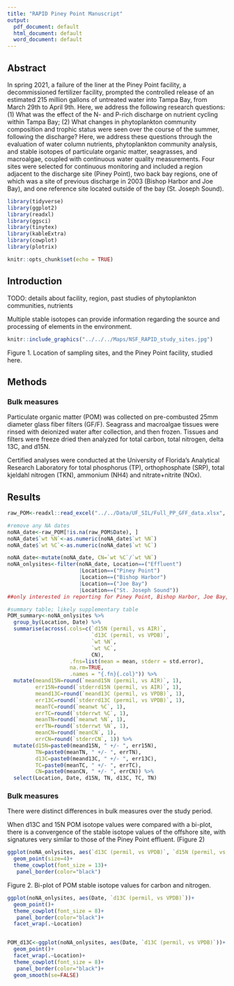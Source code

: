 ```yaml
---
title: "RAPID Piney Point Manuscript"
output:
  pdf_document: default
  html_document: default
  word_document: default
---
```



## Abstract

In spring 2021, a failure of the liner at the Piney Point facility, a decommissioned fertilizer facility, prompted the controlled release of an estimated 215 million gallons of untreated water into Tampa Bay, from March 29th to April 9th. Here, we address the following research questions: (1) What was the effect of the N- and P-rich discharge on nutrient cycling within Tampa Bay; (2) What changes in phytoplankton community composition and trophic status were seen over the course of the summer, following the discharge? Here, we address these questions through the evaluation of water column nutrients, phytoplankton community analysis, and stable isotopes of particulate organic matter, seagrasses, and macroalgae, coupled with continuous water quality measurements. Four sites were selected for continuous monitoring and included a region adjacent to the discharge site (Piney Point), two back bay regions, one of which was a site of previous discharge in 2003 (Bishop Harbor and Joe Bay), and one reference site located outside of the bay (St. Joseph Sound).

```r
library(tidyverse)
library(ggplot2)
library(readxl)
library(ggsci)
library(tinytex)
library(kableExtra)
library(cowplot)
library(plotrix)

knitr::opts_chunk$set(echo = TRUE)

```

## Introduction
TODO: details about facility, region, past studies of phytoplankton communities, nutrients

Multiple stable isotopes can provide information regarding the source and processing of elements in the environment. 

```r
knitr::include_graphics("../../../Maps/NSF_RAPID_study_sites.jpg")
```
Figure 1. Location of sampling sites, and the Piney Point facility, studied here.


## Methods

### Bulk measures
  Particulate organic matter (POM) was collected on pre-combusted 25mm diameter glass fiber filters (GF/F). Seagrass and macroalgae tissues were rinsed with deionized water after collection, and then frozen. Tissues and filters were freeze dried then analyzed for total carbon, total nitrogen, delta 13C, and d15N.

  Certified analyses were conducted at the University of Florida's Analytical Research Laboratory for total phosphorus (TP), orthophosphate (SRP), total kjeldahl nitrogen (TKN), ammonium (NH4) and nitrate+nitrite (NOx).
  
  
### 

## Results

```r
raw_POM<-readxl::read_excel("../../Data/UF_SIL/Full_PP_GFF_data.xlsx", sheet = 1)

#remove any NA dates
noNA_date<-raw_POM[!is.na(raw_POM$Date), ]  
noNA_date$`wt %N`<-as.numeric(noNA_date$`wt %N`)
noNA_date$`wt %C`<-as.numeric(noNA_date$`wt %C`)

noNA_date<-mutate(noNA_date, CN=`wt %C`/`wt %N`)
noNA_onlysites<-filter(noNA_date, Location==("Effluent")
                       |Location==("Piney Point")
                       |Location==("Bishop Harbor")
                       |Location==("Joe Bay")
                       |Location==("St. Joseph Sound"))
##only interested in reporting for Piney Point, Bishop Harbor, Joe Bay, and Joseph Sound

#summary table; likely supplementary table
POM_summary<-noNA_onlysites %>% 
  group_by(Location, Date) %>% 
  summarise(across(.cols=c(`d15N (permil, vs AIR)`, 
                           `d13C (permil, vs VPDB)`, 
                           `wt %N`, 
                           `wt %C`, 
                           CN), 
                    .fns=list(mean = mean, stderr = std.error),
                    na.rm=TRUE,
                    .names = "{.fn}{.col}")) %>% 
  mutate(meand15N=round(`meand15N (permil, vs AIR)`, 1), 
         err15N=round(`stderrd15N (permil, vs AIR)`, 1), 
         meand13C=round(`meand13C (permil, vs VPDB)`, 1), 
         err13C=round(`stderrd13C (permil, vs VPDB)`, 1), 
         meanTC=round(`meanwt %C`, 1), 
         errTC=round(`stderrwt %C`, 1), 
         meanTN=round(`meanwt %N`, 1), 
         errTN=round(`stderrwt %N`, 1), 
         meanCN=round(`meanCN`, 1), 
         errCN=round(`stderrCN`, 1)) %>% 
  mutate(d15N=paste0(meand15N, " +/- ", err15N), 
         TN=paste0(meanTN, " +/- ", errTN),
         d13C=paste0(meand13C, " +/- ", err13C), 
         TC=paste0(meanTC, " +/- ", errTC), 
         CN=paste0(meanCN, " +/- ", errCN)) %>% 
  select(Location, Date, d15N, TN, d13C, TC, TN)
```

### Bulk measures
There were distinct differences in bulk measures over the study period. 

When d13C and 15N POM isotope values were compared with a bi-plot, there is a convergence of the stable isotope values of the offshore site, with signatures very similar to those of the Piney Point effluent. (Figure 2)


```r
ggplot(noNA_onlysites, aes(`d13C (permil, vs VPDB)`, `d15N (permil, vs AIR)`, color=Date, shape=Location))+
  geom_point(size=4)+
  theme_cowplot(font_size = 13)+
   panel_border(color="black")
```
Figure 2. Bi-plot of POM stable isotope values for carbon and nitrogen.  

```r

ggplot(noNA_onlysites, aes(Date, `d13C (permil, vs VPDB)`))+
  geom_point()+
  theme_cowplot(font_size = 8)+
   panel_border(color="black")+
  facet_wrap(.~Location)


POM_d13C<-ggplot(noNA_onlysites, aes(Date, `d13C (permil, vs VPDB)`))+
  geom_point()+
  facet_wrap(.~Location)+
  theme_cowplot(font_size = 8)+
   panel_border(color="black")+
  geom_smooth(se=FALSE)


```




